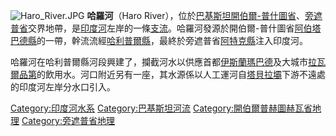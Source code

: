 [[File:Haro_River.JPG|thumb]]
'''哈羅河'''（Haro River），位於[[巴基斯坦|巴基斯坦]][[開伯爾-普什圖省|開伯爾-普什圖省]]、[[旁遮普省|旁遮普省]]交界地帶，是[[印度河|印度河]]左岸的一條[[支流|支流]]。哈羅河發源於開伯爾-普什圖省[[阿伯塔巴德縣|阿伯塔巴德縣]]的{{link-en|阿尤比亞國家公園|Ayubia National Park}}一帶，幹流流經[[哈利普爾縣|哈利普爾縣]]，最終於旁遮普省[[阿特克縣|阿特克縣]]注入印度河。

哈羅河在哈利普爾縣河段興建了{{link-en|坎布爾壩|Khanpur Dam}}，攔截河水以供應首都[[伊斯蘭瑪巴德|伊斯蘭瑪巴德]]及大城市[[拉瓦爾品第|拉瓦爾品第]]的飲用水。河口附近另有一座{{link-en|嘎茲-巴羅塔水力發電計畫|Ghazi-Barotha Hydropower Project|嘎茲-巴羅塔壩}}，其水源係以人工運河自[[塔貝拉壩|塔貝拉壩]]下游不遠處的印度河左岸分水口引入。

{{Waters of Pakistan}}

[[Category:印度河水系|Category:印度河水系]]
[[Category:巴基斯坦河流|Category:巴基斯坦河流]]
[[Category:開伯爾普赫圖赫瓦省地理|Category:開伯爾普赫圖赫瓦省地理]]
[[Category:旁遮普省地理|Category:旁遮普省地理]]